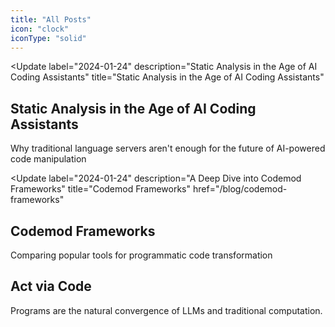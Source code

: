 ```yaml
---
title: "All Posts"
icon: "clock"
iconType: "solid"
---
```


<Update
  label="2024-01-24"
  description="Static Analysis in the Age of AI Coding Assistants"
  title="Static Analysis in the Age of AI Coding Assistants"
>
## Static Analysis in the Age of AI Coding Assistants

Why traditional language servers aren't enough for the future of AI-powered code manipulation

</Update>

<Update
  label="2024-01-24"
  description="A Deep Dive into Codemod Frameworks"
  title="Codemod Frameworks"
  href="/blog/codemod-frameworks"
>
## Codemod Frameworks

Comparing popular tools for programmatic code transformation

</Update>

<Update label="2024-01-24" description="Acting via Code">

## Act via Code

Programs are the natural convergence of LLMs and traditional computation.

<Card
  img="/images/nether-portal.png"
  title="Act via Code"
  href="/blog/act-via-code"
/>

</Update>
